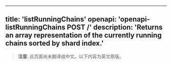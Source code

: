 <!-- AUTO-GENERATED-CONTENT:START (ENGLISH-COPY) -->
---
title: 'listRunningChains'
openapi: 'openapi-listRunningChains POST /'
description: 'Returns an array representation of the currently running chains sorted by shard index.'
---

> **注意**: 此页面尚未翻译成中文。以下内容为英文原版。
